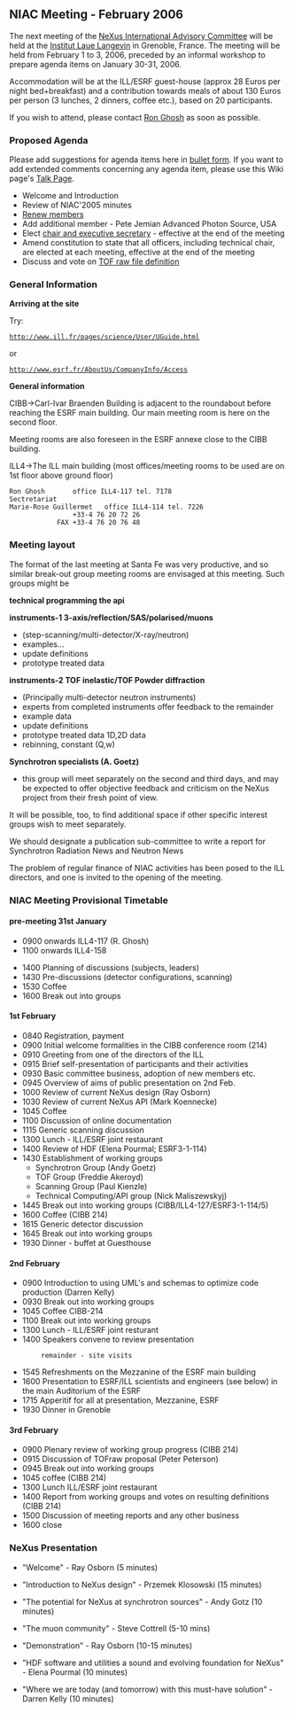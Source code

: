 ==NIAC Meeting - February 2006==
The next meeting of the  [[NIAC | NeXus International Advisory Committee]] will be held at the [http://www.ill.fr Institut Laue Langevin] in Grenoble, France. The meeting will be held from February 1 to 3, 2006, preceded by an informal workshop to prepare agenda items on January 30-31, 2006.

Accommodation will be at the ILL/ESRF guest-house (approx 28 Euros per night bed+breakfast)  and a contribution towards meals of about 130 Euros per person (3 lunches, 2 dinners, coffee etc.), based on 20 participants.

If you wish to attend, please contact [mailto:ghosh@ill.fr Ron Ghosh] as soon as possible.

===Proposed Agenda===
Please add suggestions for agenda items here in [[Help:Editing#Lists | bullet form]].  If you want to add extended comments concerning any agenda item, please use this Wiki page's [[Talk:NIAC_Meetings | Talk Page]].
* Welcome and Introduction
* Review of NIAC'2005 minutes
* [[Membership Dates|Renew members]]
* Add additional member - Pete Jemian Advanced Photon Source, USA
* Elect [[Nominees for officers|chair and executive secretary]] - effective at the end of the meeting
* Amend constitution to state that all officers, including technical chair, are elected at each meeting, effective at the end of the meeting
* Discuss and vote on [[TOFRaw|TOF raw file definition]]

===General Information===



'''Arriving at the site'''

Try:
 http://www.ill.fr/pages/science/User/UGuide.html
or
 http://www.esrf.fr/AboutUs/CompanyInfo/Access

'''General information'''

CIBB->Carl-Ivar Braenden Building is adjacent to
the roundabout before reaching the ESRF main
building. Our main meeting room is here on the second floor.

Meeting rooms are also foreseen in the ESRF annexe close to
the CIBB building.


ILL4->The ILL main building
(most offices/meeting rooms to be used are on 1st floor
above ground floor)

<pre>
Ron Ghosh		office ILL4-117 tel. 7178
Sectretariat
Marie-Rose Guillermet 	office ILL4-114 tel. 7226
				+33-4 76 20 72 26
			FAX	+33-4 76 20 76 48
</pre>

===Meeting layout===

The format of the last meeting at Santa Fe was very
productive, and so similar break-out group meeting
rooms are envisaged at this meeting.  Such groups might be

'''technical         programming the api'''

'''instruments-1     3-axis/reflection/SAS/polarised/muons '''
* (step-scanning/multi-detector/X-ray/neutron)
* examples...
* update definitions
* prototype treated data

'''instruments-2     TOF inelastic/TOF Powder diffraction'''
* (Principally multi-detector neutron instruments)
* experts from completed instruments offer feedback to the remainder
* example data
* update definitions
* prototype treated data 1D,2D data
* rebinning, constant (Q,w)

'''Synchrotron specialists (A. Goetz)'''
* this group will meet separately on the second and third days, and may be expected to offer objective feedback         and criticism on the NeXus project from their fresh point of view.

It will be possible, too, to find additional space if other specific interest groups wish to meet separately.

We should designate a publication sub-committee to write a report for Synchrotron Radiation News and Neutron News 

The problem of regular finance of NIAC activities has been posed to the ILL directors, and one is invited  to the opening of
the meeting.

===NIAC Meeting Provisional Timetable===

====pre-meeting 31st January====


*0900 onwards ILL4-117 (R. Ghosh)
*1100 onwards ILL4-158

*1400 Planning of discussions (subjects, leaders)
*1430 Pre-discussions (detector configurations, scanning)
*1530 Coffee
*1600 Break out into groups

====1st February====
* 0840 Registration, payment
* 0900 Initial welcome formalities in the CIBB conference room (214)
* 0910 Greeting from one of the directors of the ILL 
* 0915 Brief self-presentation of participants and their activities
* 0930 Basic committee business, adoption of new members etc.
* 0945 Overview of aims of public presentation on 2nd Feb.
* 1000 Review of current NeXus design (Ray Osborn)
* 1030 Review of current NeXus API (Mark Koennecke)
* 1045 Coffee
* 1100 Discussion of online documentation
* 1115 Generic scanning discussion 
* 1300 Lunch - ILL/ESRF joint restaurant
* 1400 Review of HDF (Elena Pourmal; ESRF3-1-114)
* 1430 Establishment of working groups
** Synchrotron Group (Andy Goetz)
** TOF Group (Freddie Akeroyd)
** Scanning Group (Paul Kienzle)
** Technical Computing/API group (Nick Maliszewskyj)
* 1445 Break out into working groups (CIBB/ILL4-127/ESRF3-1-114/5)
* 1600 Coffee (CIBB 214)
* 1615 Generic detector discussion
* 1645 Break out into working groups
* 1930 Dinner - buffet at Guesthouse

====2nd February====
* 0900   Introduction to using UML's and schemas to optimize code production (Darren Kelly)
* 0930   Break out into working groups
* 1045   Coffee CIBB-214
* 1100   Break out into working groups
* 1300   Lunch - ILL/ESRF joint resturant
* 1400   Speakers convene to review presentation
         remainder - site visits
* 1545   Refreshments on the Mezzanine of the ESRF  main building
* 1600   Presentation to ESRF/ILL scientists and engineers (see below) in the main Auditorium of the ESRF
* 1715   Apperitif for all at presentation, Mezzanine, ESRF
* 1930   Dinner in Grenoble

====3rd February====
* 0900   Plenary review of working group progress (CIBB 214)
* 0915   Discussion of TOFraw proposal (Peter Peterson)
* 0945   Break out into working groups
* 1045   coffee (CIBB 214)
* 1300   Lunch ILL/ESRF joint restaurant
* 1400   Report from working groups and votes on resulting definitions (CIBB 214)
* 1500   Discussion of meeting reports and any other business
* 1600   close

===NeXus Presentation===

* "Welcome" - Ray Osborn (5 minutes) 

* "Introduction to NeXus design" - Przemek Klosowski (15 minutes) 

* "The potential for NeXus at synchrotron sources" - Andy Gotz (10 minutes)

* "The muon community" - Steve Cottrell (5-10 mins)

* "Demonstration" -  Ray Osborn (10-15 minutes)

* "HDF software and utilities a sound and evolving foundation for NeXus" - Elena Pourmal (10 minutes)

* "Where we are today (and tomorrow) with this must-have solution" - Darren Kelly  (10 minutes)